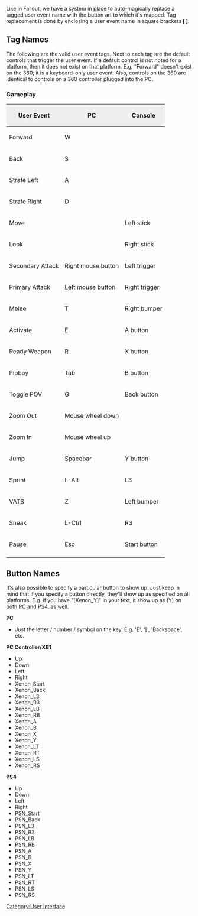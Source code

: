 Like in Fallout, we have a system in place to auto-magically replace a tagged user event name with the button art to which it's mapped.  Tag replacement is done by enclosing a user event name in square brackets '''[  ]'''.


== Tag Names ==
The following are the valid user event tags.  Next to each tag are the default controls that trigger the user event.  If a default control is not noted for a platform, then it does not exist on that platform.  E.g. "Forward" doesn't exist on the 360; it is a keyboard-only user event.  Also, controls on the 360 are identical to controls on a 360 controller plugged into the PC.

=== Gameplay ===
{|border="1" cellpadding="5" cellspacing="0" align="center"
|-
! style="background:#efefef;" | User Event
! style="background:#efefef;" | PC
! style="background:#efefef;" | Console
|-
| Forward
| W
|
|-
| Back
| S
|
|-
| Strafe Left
| A
|
|-
| Strafe Right
| D
|
|-
| Move
|
| Left stick
|-
| Look
|
| Right stick
|-
| Secondary Attack
| Right mouse button
| Left trigger
|-
| Primary Attack
| Left mouse button
| Right trigger
|-
| Melee
| T
| Right bumper
|-
| Activate
| E
| A button
|-
| Ready Weapon
| R
| X button
|-
| Pipboy
| Tab
| B button
|-
| Toggle POV
| G
| Back button
|-
| Zoom Out
| Mouse wheel down
|
|-
| Zoom In
| Mouse wheel up
|
|-
| Jump
| Spacebar
| Y button
|-
| Sprint
| L-Alt
| L3
|-
| VATS
| Z
| Left bumper
|-
| Sneak
| L-Ctrl
| R3
|-
| Pause
| Esc
| Start button
|-
|}

== Button Names ==
It's also possible to specify a particular button to show up.  Just keep in mind that if you specify a button directly, they'll show up as specified on all platforms.  E.g. if you have "[Xenon_Y]" in your text, it show up as (Y) on both PC and PS4, as well.

'''PC'''
* Just the letter / number / symbol on the key.  E.g. 'E', '[', 'Backspace', etc.

'''PC Controller/XB1'''
* Up
* Down
* Left
* Right
* Xenon_Start
* Xenon_Back
* Xenon_L3
* Xenon_R3
* Xenon_LB
* Xenon_RB
* Xenon_A
* Xenon_B
* Xenon_X
* Xenon_Y
* Xenon_LT
* Xenon_RT
* Xenon_LS
* Xenon_RS

'''PS4'''
* Up
* Down
* Left
* Right
* PSN_Start
* PSN_Back
* PSN_L3
* PSN_R3
* PSN_LB
* PSN_RB
* PSN_A
* PSN_B
* PSN_X
* PSN_Y
* PSN_LT
* PSN_RT
* PSN_LS
* PSN_RS

[[Category:User Interface]]
